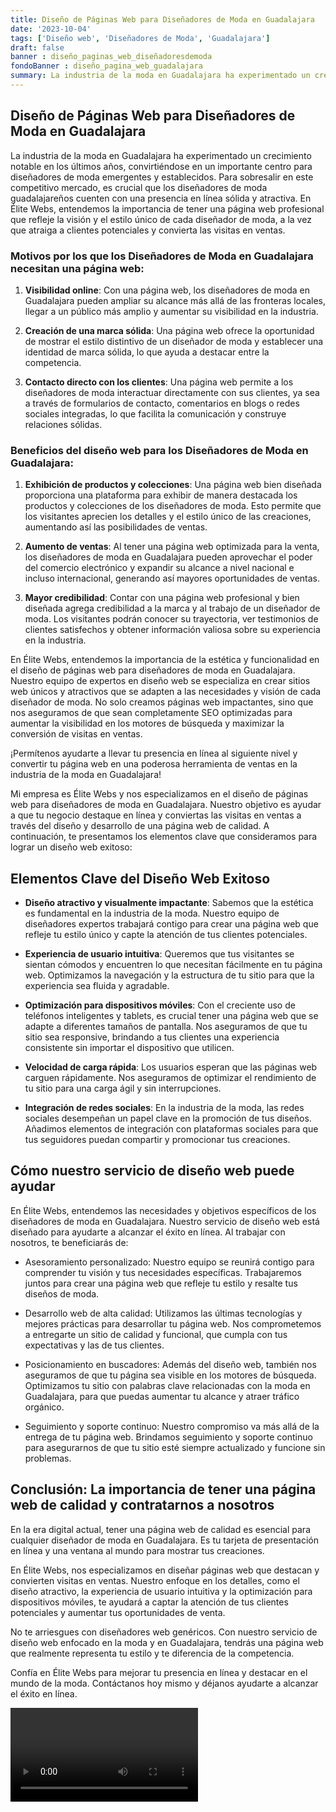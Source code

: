 ```yaml
---
title: Diseño de Páginas Web para Diseñadores de Moda en Guadalajara
date: '2023-10-04'
tags: ['Diseño web', 'Diseñadores de Moda', 'Guadalajara']
draft: false
banner : diseño_paginas_web_diseñadoresdemoda
fondoBanner : diseño_pagina_web_guadalajara
summary: La industria de la moda en Guadalajara ha experimentado un crecimiento notable en los últimos años, convirtiéndose en un importante centro para diseñadores de moda emergentes y establecidos. Para sobresalir en este competitivo mercado, es crucial que los diseñadores de moda guadalajareños cuenten con una presencia en línea sólida y atractiva. En Élite Webs, entendemos la importancia de tener una página web profesional que refleje la visión y el estilo único de cada diseñador de moda, a la vez que atraiga a clientes potenciales y convierta las visitas en ventas.
---
```


## Diseño de Páginas Web para Diseñadores de Moda en Guadalajara

La industria de la moda en Guadalajara ha experimentado un crecimiento notable en los últimos años, convirtiéndose en un importante centro para diseñadores de moda emergentes y establecidos. Para sobresalir en este competitivo mercado, es crucial que los diseñadores de moda guadalajareños cuenten con una presencia en línea sólida y atractiva. En Élite Webs, entendemos la importancia de tener una página web profesional que refleje la visión y el estilo único de cada diseñador de moda, a la vez que atraiga a clientes potenciales y convierta las visitas en ventas.

### Motivos por los que los Diseñadores de Moda en Guadalajara necesitan una página web:

1. **Visibilidad online**: Con una página web, los diseñadores de moda en Guadalajara pueden ampliar su alcance más allá de las fronteras locales, llegar a un público más amplio y aumentar su visibilidad en la industria.

2. **Creación de una marca sólida**: Una página web ofrece la oportunidad de mostrar el estilo distintivo de un diseñador de moda y establecer una identidad de marca sólida, lo que ayuda a destacar entre la competencia.

3. **Contacto directo con los clientes**: Una página web permite a los diseñadores de moda interactuar directamente con sus clientes, ya sea a través de formularios de contacto, comentarios en blogs o redes sociales integradas, lo que facilita la comunicación y construye relaciones sólidas.

### Beneficios del diseño web para los Diseñadores de Moda en Guadalajara:

1. **Exhibición de productos y colecciones**: Una página web bien diseñada proporciona una plataforma para exhibir de manera destacada los productos y colecciones de los diseñadores de moda. Esto permite que los visitantes aprecien los detalles y el estilo único de las creaciones, aumentando así las posibilidades de ventas.

2. **Aumento de ventas**: Al tener una página web optimizada para la venta, los diseñadores de moda en Guadalajara pueden aprovechar el poder del comercio electrónico y expandir su alcance a nivel nacional e incluso internacional, generando así mayores oportunidades de ventas.

3. **Mayor credibilidad**: Contar con una página web profesional y bien diseñada agrega credibilidad a la marca y al trabajo de un diseñador de moda. Los visitantes podrán conocer su trayectoria, ver testimonios de clientes satisfechos y obtener información valiosa sobre su experiencia en la industria.

En Élite Webs, entendemos la importancia de la estética y funcionalidad en el diseño de páginas web para diseñadores de moda en Guadalajara. Nuestro equipo de expertos en diseño web se especializa en crear sitios web únicos y atractivos que se adapten a las necesidades y visión de cada diseñador de moda. No solo creamos páginas web impactantes, sino que nos aseguramos de que sean completamente SEO optimizadas para aumentar la visibilidad en los motores de búsqueda y maximizar la conversión de visitas en ventas.

¡Permítenos ayudarte a llevar tu presencia en línea al siguiente nivel y convertir tu página web en una poderosa herramienta de ventas en la industria de la moda en Guadalajara!

<GifSeo />

<Cta />

Mi empresa es Élite Webs y nos especializamos en el diseño de páginas web para diseñadores de moda en Guadalajara. Nuestro objetivo es ayudar a que tu negocio destaque en línea y conviertas las visitas en ventas a través del diseño y desarrollo de una página web de calidad. A continuación, te presentamos los elementos clave que consideramos para lograr un diseño web exitoso:

## Elementos Clave del Diseño Web Exitoso

- **Diseño atractivo y visualmente impactante**: Sabemos que la estética es fundamental en la industria de la moda. Nuestro equipo de diseñadores expertos trabajará contigo para crear una página web que refleje tu estilo único y capte la atención de tus clientes potenciales.

- **Experiencia de usuario intuitiva**: Queremos que tus visitantes se sientan cómodos y encuentren lo que necesitan fácilmente en tu página web. Optimizamos la navegación y la estructura de tu sitio para que la experiencia sea fluida y agradable.

- **Optimización para dispositivos móviles**: Con el creciente uso de teléfonos inteligentes y tablets, es crucial tener una página web que se adapte a diferentes tamaños de pantalla. Nos aseguramos de que tu sitio sea responsive, brindando a tus clientes una experiencia consistente sin importar el dispositivo que utilicen.

- **Velocidad de carga rápida**: Los usuarios esperan que las páginas web carguen rápidamente. Nos aseguramos de optimizar el rendimiento de tu sitio para una carga ágil y sin interrupciones.

- **Integración de redes sociales**: En la industria de la moda, las redes sociales desempeñan un papel clave en la promoción de tus diseños. Añadimos elementos de integración con plataformas sociales para que tus seguidores puedan compartir y promocionar tus creaciones.

## Cómo nuestro servicio de diseño web puede ayudar

En Élite Webs, entendemos las necesidades y objetivos específicos de los diseñadores de moda en Guadalajara. Nuestro servicio de diseño web está diseñado para ayudarte a alcanzar el éxito en línea. Al trabajar con nosotros, te beneficiarás de:

- Asesoramiento personalizado: Nuestro equipo se reunirá contigo para comprender tu visión y tus necesidades específicas. Trabajaremos juntos para crear una página web que refleje tu estilo y resalte tus diseños de moda.

- Desarrollo web de alta calidad: Utilizamos las últimas tecnologías y mejores prácticas para desarrollar tu página web. Nos comprometemos a entregarte un sitio de calidad y funcional, que cumpla con tus expectativas y las de tus clientes.

- Posicionamiento en buscadores: Además del diseño web, también nos aseguramos de que tu página sea visible en los motores de búsqueda. Optimizamos tu sitio con palabras clave relacionadas con la moda en Guadalajara, para que puedas aumentar tu alcance y atraer tráfico orgánico.

- Seguimiento y soporte continuo: Nuestro compromiso va más allá de la entrega de tu página web. Brindamos seguimiento y soporte continuo para asegurarnos de que tu sitio esté siempre actualizado y funcione sin problemas.

## Conclusión: La importancia de tener una página web de calidad y contratarnos a nosotros

En la era digital actual, tener una página web de calidad es esencial para cualquier diseñador de moda en Guadalajara. Es tu tarjeta de presentación en línea y una ventana al mundo para mostrar tus creaciones.

En Élite Webs, nos especializamos en diseñar páginas web que destacan y convierten visitas en ventas. Nuestro enfoque en los detalles, como el diseño atractivo, la experiencia de usuario intuitiva y la optimización para dispositivos móviles, te ayudará a captar la atención de tus clientes potenciales y aumentar tus oportunidades de venta.

No te arriesgues con diseñadores web genéricos. Con nuestro servicio de diseño web enfocado en la moda y en Guadalajara, tendrás una página web que realmente representa tu estilo y te diferencia de la competencia.

Confía en Élite Webs para mejorar tu presencia en línea y destacar en el mundo de la moda. Contáctanos hoy mismo y déjanos ayudarte a alcanzar el éxito en línea.

<Video />

<CtaBot job='Diseñadores de Moda' city='Guadalajara'/>

<Gmaps query='Guadalajara+españa+maps' />